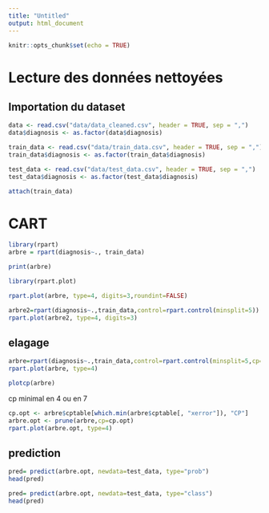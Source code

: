 ```yaml
---
title: "Untitled"
output: html_document
---
```


```r
knitr::opts_chunk$set(echo = TRUE)
```

# Lecture des données nettoyées 

## Importation du dataset 

```r
data <- read.csv("data/data_cleaned.csv", header = TRUE, sep = ",")
data$diagnosis <- as.factor(data$diagnosis)

train_data <- read.csv("data/train_data.csv", header = TRUE, sep = ",")
train_data$diagnosis <- as.factor(train_data$diagnosis)

test_data <- read.csv("data/test_data.csv", header = TRUE, sep = ",")
test_data$diagnosis <- as.factor(test_data$diagnosis)
```


```r
attach(train_data)
```


# CART

```r
library(rpart)
arbre = rpart(diagnosis~., train_data)
```


```r
print(arbre)
```

```r
library(rpart.plot)
```

```r
rpart.plot(arbre, type=4, digits=3,roundint=FALSE)
```

```r
arbre2=rpart(diagnosis~.,train_data,control=rpart.control(minsplit=5))
rpart.plot(arbre2, type=4, digits=3)
```
## elagage

```r
arbre=rpart(diagnosis~.,train_data,control=rpart.control(minsplit=5,cp=0))
rpart.plot(arbre, type=4)
```

```r
plotcp(arbre)
```
cp minimal en 4 ou en 7

```r
cp.opt <- arbre$cptable[which.min(arbre$cptable[, "xerror"]), "CP"]
arbre.opt <- prune(arbre,cp=cp.opt)
rpart.plot(arbre.opt, type=4)
```

## prediction

```r
pred= predict(arbre.opt, newdata=test_data, type="prob")
head(pred)
```

```r
pred= predict(arbre.opt, newdata=test_data, type="class")
head(pred)
```

